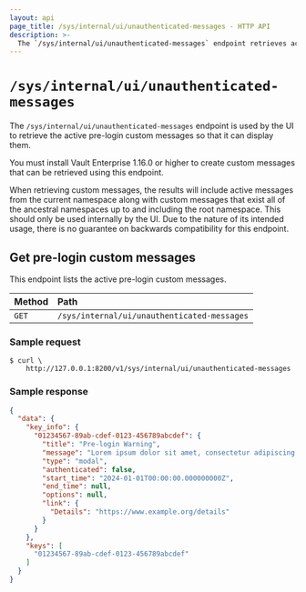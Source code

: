 ```yaml
---
layout: api
page_title: /sys/internal/ui/unauthenticated-messages - HTTP API
description: >-
  The `/sys/internal/ui/unauthenticated-messages` endpoint retrieves active pre-login custom messages.
---
```


# `/sys/internal/ui/unauthenticated-messages`

The `/sys/internal/ui/unauthenticated-messages` endpoint is used by the UI to
retrieve the active pre-login custom messages so that it can display them.

You must install Vault Enterprise 1.16.0 or higher to create custom messages
that can be retrieved using this endpoint.

When retrieving custom messages, the results will include active messages from
the current namespace along with custom messages that exist all of the ancestral
namespaces up to and including the root namespace.
This should only be used internally by the UI. Due to the nature of its
intended usage, there is no guarantee on backwards compatibility for this endpoint.

## Get pre-login custom messages

This endpoint lists the active pre-login custom messages.

| Method | Path                                        |
| :----- | :------------------------------------------ |
| `GET`  | `/sys/internal/ui/unauthenticated-messages` |

### Sample request

```shell-session
$ curl \
    http://127.0.0.1:8200/v1/sys/internal/ui/unauthenticated-messages
```

### Sample response

```json
{
  "data": {
    "key_info": {
      "01234567-89ab-cdef-0123-456789abcdef": {
        "title": "Pre-login Warning",
        "message": "Lorem ipsum dolor sit amet, consectetur adipiscing elit. Curabitur nulla augue, placerat quis risus blandit, molestie imperdiet massa. Sed blandit rutrum odio quis varius. Fusce purus orci, maximus ac libero.",
        "type": "modal",
        "authenticated": false,
        "start_time": "2024-01-01T00:00:00.000000000Z",
        "end_time": null,
        "options": null,
        "link": {
          "Details": "https://www.example.org/details"
        }
      }
    },
    "keys": [
      "01234567-89ab-cdef-0123-456789abcdef"
    ]
  }
}
```
